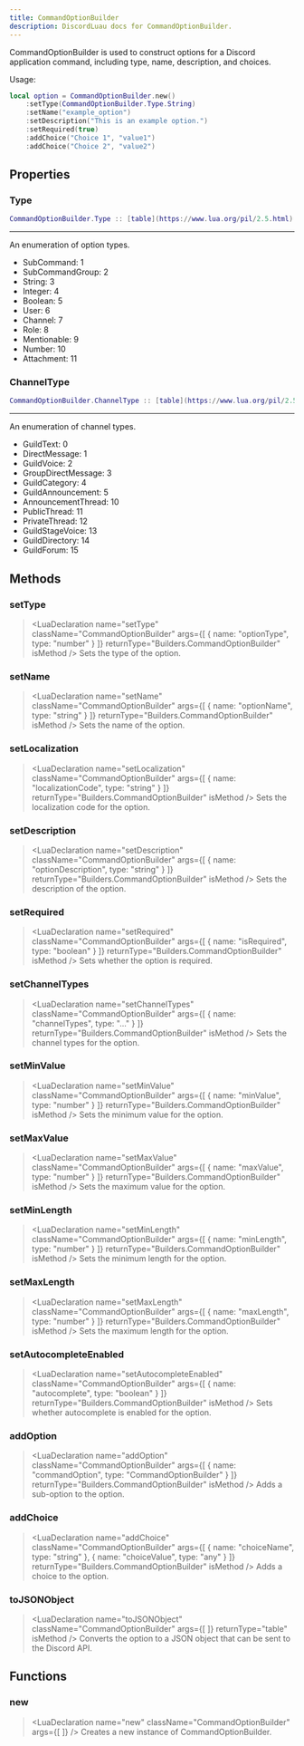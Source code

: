 ```yaml
---
title: CommandOptionBuilder
description: DiscordLuau docs for CommandOptionBuilder.
---
```

[//]: # (This file was automatically compiled through the Generator luau code under this repository)
[//]: # (if you want to edit the documentation of discord-luau, please write changes)
[//]: # (to the discord-luau repository itself, we extract the comments from discord-luau and translate)
[//]: # (them into markdown files that Nextra can interpret!)

[//]: # (----- DOCUMENT IMPORTS ----- )


[//]: # (----- DOCUMENT DESCRIPTION ----- )

CommandOptionBuilder is used to construct options for a Discord application command, including type, name, description, and choices.

Usage:
```lua
local option = CommandOptionBuilder.new()
	:setType(CommandOptionBuilder.Type.String)
	:setName("example_option")
	:setDescription("This is an example option.")
	:setRequired(true)
	:addChoice("Choice 1", "value1")
	:addChoice("Choice 2", "value2")
```

[//]: # (----- DOCUMENT PROPERTIES ----- )

## Properties

### Type

 ```lua
 CommandOptionBuilder.Type :: [table](https://www.lua.org/pil/2.5.html)
```

---
An enumeration of option types.

- SubCommand: 1
- SubCommandGroup: 2
- String: 3
- Integer: 4
- Boolean: 5
- User: 6
- Channel: 7
- Role: 8
- Mentionable: 9
- Number: 10
- Attachment: 11
### ChannelType

 ```lua
 CommandOptionBuilder.ChannelType :: [table](https://www.lua.org/pil/2.5.html)
```

---
An enumeration of channel types.

- GuildText: 0
- DirectMessage: 1
- GuildVoice: 2
- GroupDirectMessage: 3
- GuildCategory: 4
- GuildAnnouncement: 5
- AnnouncementThread: 10
- PublicThread: 11
- PrivateThread: 12
- GuildStageVoice: 13
- GuildDirectory: 14
- GuildForum: 15

[//]: # (----- DOCUMENT METHODS ----- )

## Methods

### setType

> <LuaDeclaration name="setType" className="CommandOptionBuilder" args={[ { name: "optionType", type: "number" } ]} returnType="Builders.CommandOptionBuilder" isMethod />
Sets the type of the option.
### setName

> <LuaDeclaration name="setName" className="CommandOptionBuilder" args={[ { name: "optionName", type: "string" } ]} returnType="Builders.CommandOptionBuilder" isMethod />
Sets the name of the option.
### setLocalization

> <LuaDeclaration name="setLocalization" className="CommandOptionBuilder" args={[ { name: "localizationCode", type: "string" } ]} returnType="Builders.CommandOptionBuilder" isMethod />
Sets the localization code for the option.
### setDescription

> <LuaDeclaration name="setDescription" className="CommandOptionBuilder" args={[ { name: "optionDescription", type: "string" } ]} returnType="Builders.CommandOptionBuilder" isMethod />
Sets the description of the option.
### setRequired

> <LuaDeclaration name="setRequired" className="CommandOptionBuilder" args={[ { name: "isRequired", type: "boolean" } ]} returnType="Builders.CommandOptionBuilder" isMethod />
Sets whether the option is required.
### setChannelTypes

> <LuaDeclaration name="setChannelTypes" className="CommandOptionBuilder" args={[ { name: "channelTypes", type: "..." } ]} returnType="Builders.CommandOptionBuilder" isMethod />
Sets the channel types for the option.
### setMinValue

> <LuaDeclaration name="setMinValue" className="CommandOptionBuilder" args={[ { name: "minValue", type: "number" } ]} returnType="Builders.CommandOptionBuilder" isMethod />
Sets the minimum value for the option.
### setMaxValue

> <LuaDeclaration name="setMaxValue" className="CommandOptionBuilder" args={[ { name: "maxValue", type: "number" } ]} returnType="Builders.CommandOptionBuilder" isMethod />
Sets the maximum value for the option.
### setMinLength

> <LuaDeclaration name="setMinLength" className="CommandOptionBuilder" args={[ { name: "minLength", type: "number" } ]} returnType="Builders.CommandOptionBuilder" isMethod />
Sets the minimum length for the option.
### setMaxLength

> <LuaDeclaration name="setMaxLength" className="CommandOptionBuilder" args={[ { name: "maxLength", type: "number" } ]} returnType="Builders.CommandOptionBuilder" isMethod />
Sets the maximum length for the option.
### setAutocompleteEnabled

> <LuaDeclaration name="setAutocompleteEnabled" className="CommandOptionBuilder" args={[ { name: "autocomplete", type: "boolean" } ]} returnType="Builders.CommandOptionBuilder" isMethod />
Sets whether autocomplete is enabled for the option.
### addOption

> <LuaDeclaration name="addOption" className="CommandOptionBuilder" args={[ { name: "commandOption", type: "CommandOptionBuilder" } ]} returnType="Builders.CommandOptionBuilder" isMethod />
Adds a sub-option to the option.
### addChoice

> <LuaDeclaration name="addChoice" className="CommandOptionBuilder" args={[ { name: "choiceName", type: "string" }, { name: "choiceValue", type: "any" } ]} returnType="Builders.CommandOptionBuilder" isMethod />
Adds a choice to the option.
### toJSONObject

> <LuaDeclaration name="toJSONObject" className="CommandOptionBuilder" args={[  ]} returnType="table" isMethod />
Converts the option to a JSON object that can be sent to the Discord API.

[//]: # (----- DOCUMENT FUNCTIONS ----- )

## Functions

### new

> <LuaDeclaration name="new" className="CommandOptionBuilder" args={[  ]} />
Creates a new instance of CommandOptionBuilder.

